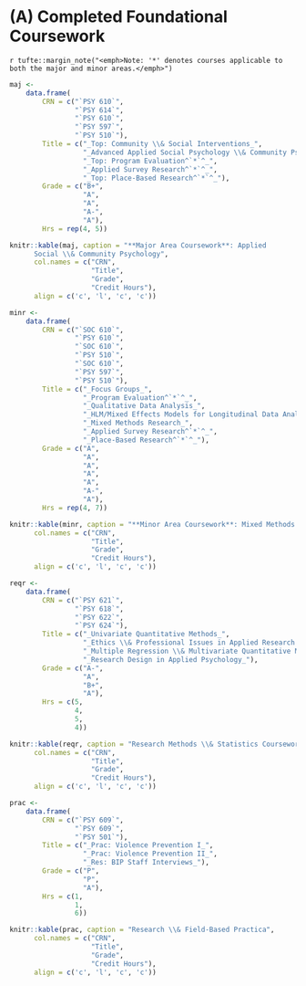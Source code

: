 # (A) Completed Foundational Coursework

`r tufte::margin_note("<emph>Note: '*' denotes courses applicable to both the major and minor areas.</emph>")`

```r
maj <-
    data.frame(
        CRN = c("`PSY 610`",
                "`PSY 614`",
                "`PSY 610`",
                "`PSY 597`",
                "`PSY 510`"),
        Title = c("_Top: Community \\& Social Interventions_",
                  "_Advanced Applied Social Psychology \\& Community Psychology_",
                  "_Top: Program Evaluation^`*`^_",
                  "_Applied Survey Research^`*`^_",
                  "_Top: Place-Based Research^`*`^_"),
        Grade = c("B+",
                  "A",
                  "A",
                  "A-",
                  "A"),
        Hrs = rep(4, 5))

knitr::kable(maj, caption = "**Major Area Coursework**: Applied
      Social \\& Community Psychology",
      col.names = c("CRN",
                    "Title",
                    "Grade",
                    "Credit Hours"),
      align = c('c', 'l', 'c', 'c'))
```

```r
minr <-
    data.frame(
        CRN = c("`SOC 610`",
                "`PSY 610`",
                "`SOC 610`",
                "`PSY 510`",
                "`SOC 610`",
                "`PSY 597`",
                "`PSY 510`"),
        Title = c("_Focus Groups_",
                  "_Program Evaluation^`*`^_",
                  "_Qualitative Data Analysis_",
                  "_HLM/Mixed Effects Models for Longitudinal Data Analysis_",
                  "_Mixed Methods Research_",
                  "_Applied Survey Research^`*`^_",
                  "_Place-Based Research^`*`^_"),
        Grade = c("A",
                  "A",
                  "A",
                  "A",
                  "A",
                  "A-",
                  "A"),
        Hrs = rep(4, 7))

knitr::kable(minr, caption = "**Minor Area Coursework**: Mixed Methods Research",
      col.names = c("CRN",
                    "Title",
                    "Grade",
                    "Credit Hours"),
      align = c('c', 'l', 'c', 'c'))
```

```r
reqr <-
    data.frame(
        CRN = c("`PSY 621`",
                "`PSY 618`",
                "`PSY 622`",
                "`PSY 624`"),
        Title = c("_Univariate Quantitative Methods_",
                  "_Ethics \\& Professional Issues in Applied Research and Practice_",
                  "_Multiple Regression \\& Multivariate Quantitative Methods_",
                  "_Research Design in Applied Psychology_"),
        Grade = c("A-",
                  "A",
                  "B+",
                  "A"),
        Hrs = c(5,
                4,
                5,
                4))

knitr::kable(reqr, caption = "Research Methods \\& Statistics Coursework Required by Program",
      col.names = c("CRN",
                    "Title",
                    "Grade",
                    "Credit Hours"),
      align = c('c', 'l', 'c', 'c'))
```

```r
prac <-
    data.frame(
        CRN = c("`PSY 609`",
                "`PSY 609`",
                "`PSY 501`"),
        Title = c("_Prac: Violence Prevention I_",
                  "_Prac: Violence Prevention II_",
                  "_Res: BIP Staff Interviews_"),
        Grade = c("P",
                  "P",
                  "A"),
        Hrs = c(1,
                1,
                6))

knitr::kable(prac, caption = "Research \\& Field-Based Practica",
      col.names = c("CRN",
                    "Title",
                    "Grade",
                    "Credit Hours"),
      align = c('c', 'l', 'c', 'c'))
```
